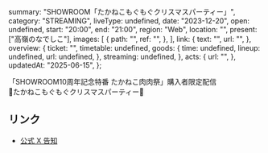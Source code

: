   summary: "SHOWROOM「たかねこもぐもぐクリスマスパーティー」",
  category: "STREAMING",
  liveType: undefined,
  date: "2023-12-20",
  open: undefined,
  start: "20:00",
  end: "21:00",
  region: "Web",
  location: "",
  present: ["高嶺のなでしこ"],
  images: [
    {
      path: "",
      ref: "",
    },
  ],
  link: {
    text: "",
    url: "",
  },
  overview: {
    ticket: "",
    timetable: undefined,
    goods: {
      time: undefined,
      lineup: undefined,
      url: undefined,
    },
    streaming: undefined,
  },
  acts: {
    url: "",
  },
  updatedAt: "2025-06-15",
};

「SHOWROOM10周年記念特番 たかねこ肉肉祭」購入者限定配信<br/>
🎄たかねこもぐもぐクリスマスパーティー🎄

## リンク

- [公式 X 告知](https://x.com/takanenofficial/status/1737121915524059492)
